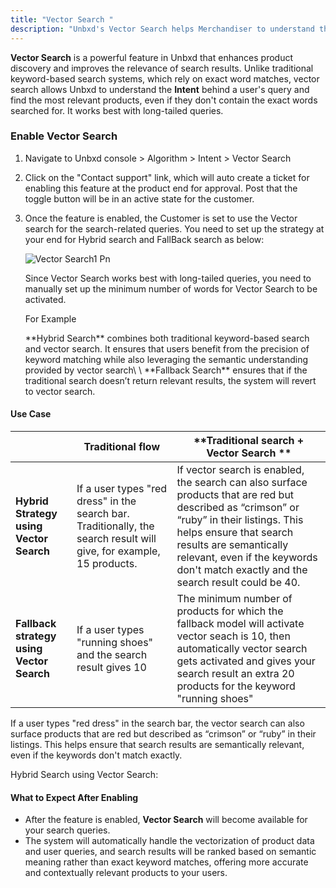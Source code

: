 ```yaml
---
title: "Vector Search "
description: "Unbxd's Vector Search helps Merchandiser to understand the Intent behind a user's query and find the most relevant products"
---
```


**Vector Search** is a powerful feature in Unbxd that enhances product discovery and improves the relevance of search results. Unlike traditional keyword-based search systems, which rely on exact word matches, vector search allows Unbxd to understand the **Intent** behind a user's query and find the most relevant products, even if they don't contain the exact words searched for. It works best with long-tailed queries.

### Enable Vector Search

1. Navigate to Unbxd console \> Algorithm \> Intent \> Vector Search
2. Click on the "Contact support" link, which will auto create a ticket for enabling this feature at the product end for approval. Post that the toggle button will be in an active state for the customer.
3. Once the feature is enabled, the Customer is set to use the Vector search for the search-related queries. You need to set up the strategy at your end for Hybrid search and FallBack search as below:

   ![Vector Search1 Pn](/images/VectorSearch1.png)

   Since Vector Search works best with long-tailed queries, you need to manually set up the minimum number of words for Vector Search to be activated.

   For Example

   <Info>
     **Hybrid Search** combines both traditional keyword-based search and vector search. It ensures that users benefit from the precision of keyword matching while also leveraging the semantic understanding provided by vector search\
     \
     **Fallback Search** ensures that if the traditional search doesn’t return relevant results, the system will revert to vector search.
   </Info>

#### Use Case

|                                           | **Traditional flow**                                                                                                 | \*\*Traditional search \+ Vector Search \*\*                                                                                                                                                                                                                                        |
| ----------------------------------------- | -------------------------------------------------------------------------------------------------------------------- | ----------------------------------------------------------------------------------------------------------------------------------------------------------------------------------------------------------------------------------------------------------------------------------- |
| **Hybrid Strategy using Vector Search**   | If a user types "red dress" in the search bar. Traditionally, the search result will give, for example, 15 products. | If vector search is enabled, the search can also surface products that are red but described as “crimson” or “ruby” in their listings. This helps ensure that search results are semantically relevant, even if the keywords don't match exactly and the search result could be 40. |
| **Fallback strategy using Vector Search** | If a user types "running shoes" and the search result gives 10                                                       | The minimum number of products for which the fallback model will activate vector seach is 10, then automatically vector search gets activated and gives your search result an extra 20 products for the keyword "running shoes"                                                     |

If a user types "red dress" in the search bar, the vector search can also surface products that are red but described as “crimson” or “ruby” in their listings. This helps ensure that search results are semantically relevant, even if the keywords don't match exactly.

Hybrid Search using Vector Search:

#### What to Expect After Enabling

- After the feature is enabled, **Vector Search** will become available for your search queries.
- The system will automatically handle the vectorization of product data and user queries, and search results will be ranked based on semantic meaning rather than exact keyword matches, offering more accurate and contextually relevant products to your users.

#### 